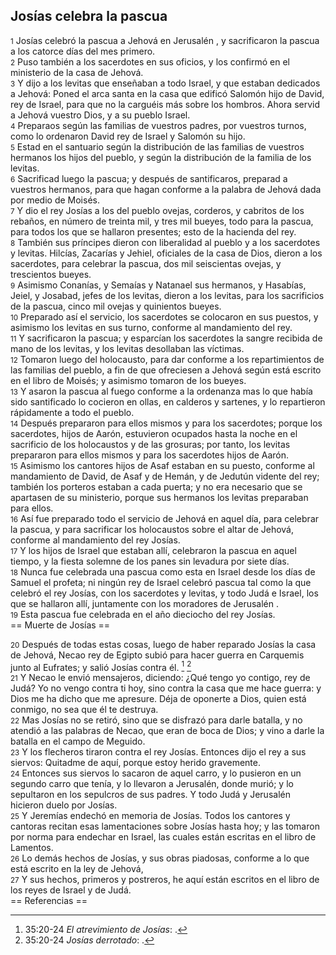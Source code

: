 == Josías celebra la pascua ==

{{anchor|1}} <small>1</small> Josías celebró la pascua a Jehová en Jerusalén , y sacrificaron la pascua a los catorce días del mes primero.<br>
{{anchor|2}} <small>2</small> Puso también a los sacerdotes en sus oficios, y los confirmó en el ministerio de la casa de Jehová.<br>
{{anchor|3}} <small>3</small> Y dijo a los levitas que enseñaban a todo Israel, y que estaban dedicados a Jehová: Poned el arca santa en la casa que edificó Salomón hijo de David, rey de Israel, para que no la carguéis más sobre los hombros. Ahora servid a Jehová vuestro Dios, y a su pueblo Israel.<br>
{{anchor|4}} <small>4</small> Preparaos según las familias de vuestros padres, por vuestros turnos, como lo ordenaron David rey de Israel y Salomón su hijo.<br>
{{anchor|5}} <small>5</small> Estad en el santuario según la distribución de las familias de vuestros hermanos los hijos del pueblo, y según la distribución de la familia de los levitas.<br>
{{anchor|6}} <small>6</small> Sacrificad luego la pascua; y después de santificaros, preparad a vuestros hermanos, para que hagan conforme a la palabra de Jehová dada por medio de Moisés.<br>
{{anchor|7}} <small>7</small> Y dio el rey Josías a los del pueblo ovejas, corderos, y cabritos de los rebaños, en número de treinta mil, y tres mil bueyes, todo para la pascua, para todos los que se hallaron presentes; esto de la hacienda del rey.<br>
{{anchor|8}} <small>8</small> También sus príncipes dieron con liberalidad al pueblo y a los sacerdotes y levitas. Hilcías, Zacarías y Jehiel, oficiales de la casa de Dios, dieron a los sacerdotes, para celebrar la pascua, dos mil seiscientas ovejas, y trescientos bueyes.<br>
{{anchor|9}} <small>9</small> Asimismo Conanías, y Semaías y Natanael sus hermanos, y Hasabías, Jeiel, y Josabad, jefes de los levitas, dieron a los levitas, para los sacrificios de la pascua, cinco mil ovejas y quinientos bueyes.<br>
{{anchor|10}} <small>10</small> Preparado así el servicio, los sacerdotes se colocaron en sus puestos, y asimismo los levitas en sus turno, conforme al mandamiento del rey.<br>
{{anchor|11}} <small>11</small> Y sacrificaron la pascua; y esparcían los sacerdotes la sangre recibida de mano de los levitas, y los levitas desollaban las víctimas.<br>
{{anchor|12}} <small>12</small> Tomaron luego del holocausto, para dar conforme a los repartimientos de las familias del pueblo, a fin de que ofreciesen a Jehová según está escrito en el libro de Moisés; y asimismo tomaron de los bueyes.<br>
{{anchor|13}} <small>13</small> Y asaron la pascua al fuego conforme a la ordenanza  mas lo que había sido santificado lo cocieron en ollas, en calderos y sartenes, y lo repartieron rápidamente a todo el pueblo.<br>
{{anchor|14}} <small>14</small> Después prepararon para ellos mismos y para los sacerdotes; porque los sacerdotes, hijos de Aarón, estuvieron ocupados hasta la noche en el sacrificio de los holocaustos y de las grosuras; por tanto, los levitas prepararon para ellos mismos y para los sacerdotes hijos de Aarón.<br>
{{anchor|15}} <small>15</small> Asimismo los cantores hijos de Asaf estaban en su puesto, conforme al mandamiento de David, de Asaf y de Hemán, y de Jedutún vidente del rey; también los porteros estaban a cada puerta; y no era necesario que se apartasen de su ministerio, porque sus hermanos los levitas preparaban para ellos.<br>
{{anchor|16}} <small>16</small> Así fue preparado todo el servicio de Jehová en aquel día, para celebrar la pascua, y para sacrificar los holocaustos sobre el altar de Jehová, conforme al mandamiento del rey Josías.<br>
{{anchor|17}} <small>17</small> Y los hijos de Israel que estaban allí, celebraron la pascua en aquel tiempo, y la fiesta solemne de los panes sin levadura por siete días.<br>
{{anchor|18}} <small>18</small> Nunca fue celebrada una pascua como esta en Israel desde los días de Samuel el profeta; ni ningún rey de Israel celebró pascua tal como la que celebró el rey Josías, con los sacerdotes y levitas, y todo Judá e Israel, los que se hallaron allí, juntamente con los moradores de Jerusalén .<br>
{{anchor|19}} <small>19</small> Esta pascua fue celebrada en el año dieciocho del rey Josías.<br>
== Muerte de Josías ==

{{anchor|20}} <small>20</small> Después de todas estas cosas, luego de haber reparado Josías la casa de Jehová, Necao rey de Egipto subió para hacer guerra en Carquemis junto al Eufrates; y salió Josías contra él. <ref>35:20-24 ''El atrevimiento de Josías'': {{lib|LU|97|9|24}}.</ref> <ref>35:20-24 ''Josías derrotado'': {{lib|LU|126|1|2}}.</ref><br>
{{anchor|21}} <small>21</small> Y Necao le envió mensajeros, diciendo: ¿Qué tengo yo contigo, rey de Judá? Yo no vengo contra ti hoy, sino contra la casa que me hace guerra: y Dios me ha dicho que me apresure. Déja de oponerte a Dios, quien está conmigo, no sea que él te destruya.<br>
{{anchor|22}} <small>22</small> Mas Josías no se retiró, sino que se disfrazó para darle batalla, y no atendió a las palabras de Necao, que eran de boca de Dios; y vino a darle la batalla en el campo de Meguido.<br>
{{anchor|23}} <small>23</small> Y los flecheros tiraron contra el rey Josías. Entonces dijo el rey a sus siervos: Quitadme de aquí, porque estoy herido gravemente.<br>
{{anchor|24}} <small>24</small> Entonces sus siervos lo sacaron de aquel carro, y lo pusieron  en un segundo carro que tenía, y lo llevaron a Jerusalén, donde murió; y lo sepultaron en los sepulcros de sus padres. Y todo Judá y Jerusalén  hicieron duelo por Josías.<br>
{{anchor|25}} <small>25</small> Y Jeremías endechó en memoria de Josías. Todos los cantores y cantoras recitan esas lamentaciones sobre Josías hasta hoy; y las tomaron por norma para endechar en Israel, las cuales están escritas en el libro de Lamentos.<br>
{{anchor|26}} <small>26</small> Lo demás hechos de Josías, y sus obras piadosas, conforme a lo que está escrito en la ley de Jehová,<br>
{{anchor|27}} <small>27</small> Y sus hechos, primeros y postreros, he aquí están escritos en el libro de los reyes de Israel y de Judá.<br>
== Referencias ==

<references />
